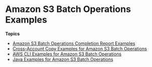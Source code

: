 # Amazon S3 Batch Operations Examples<a name="batch-ops-examples"></a>

**Topics**
+ [Amazon S3 Batch Operations Completion Report Examples](batch-ops-examples-reports.md)
+ [Cross\-Account Copy Examples for Amazon S3 Batch Operations](batch-ops-examples-xcopy.md)
+ [AWS CLI Examples for Amazon S3 Batch Operations](batch-ops-examples-cli.md)
+ [Java Examples for Amazon S3 Batch Operations](batch-ops-examples-java.md)